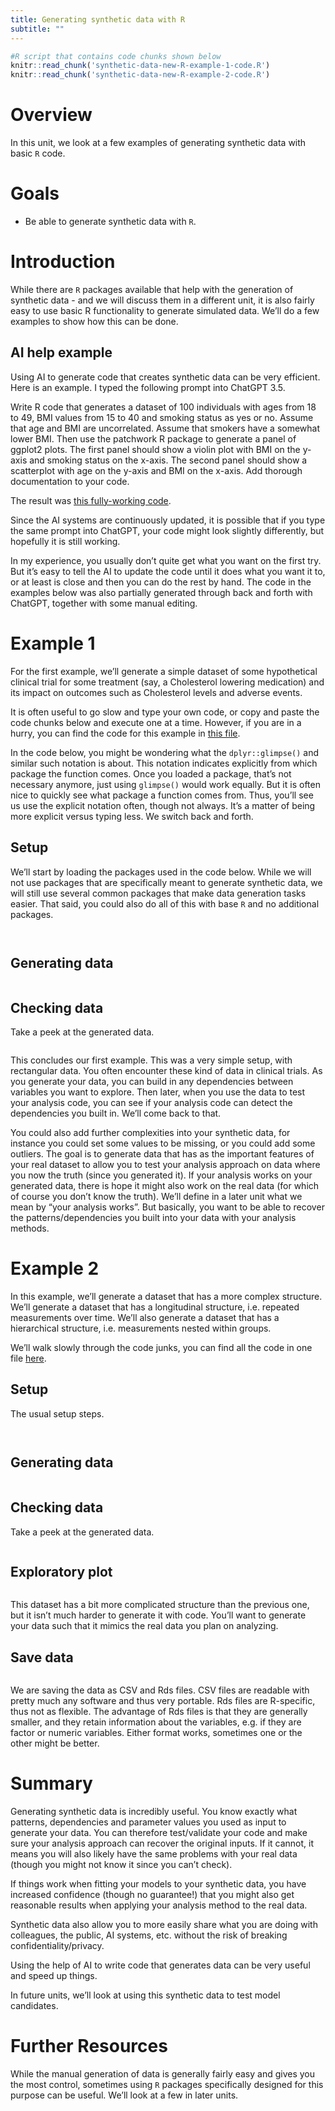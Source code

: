 ```yaml
---
title: Generating synthetic data with R
subtitle: ""
---
```




```r
#R script that contains code chunks shown below
knitr::read_chunk('synthetic-data-new-R-example-1-code.R')
knitr::read_chunk('synthetic-data-new-R-example-2-code.R')
```


# Overview
In this unit, we look at a few examples of generating synthetic data with basic `R` code.


# Goals

* Be able to generate synthetic data with `R`.


# Introduction

While there are `R` packages available that help with the generation of synthetic data - and we will discuss them in a different unit, it is also fairly easy to use basic R functionality to generate simulated data. We'll do a few examples to show how this can be done.

## AI help example

Using AI to generate code that creates synthetic data can be very efficient. Here is an example. I typed the following prompt into ChatGPT 3.5.

:::prompt
Write R code that generates a dataset of 100 individuals with ages from 18 to 49, BMI values from 15 to 40 and smoking status as yes or no. Assume that age and BMI are uncorrelated. Assume that smokers have a somewhat lower BMI. Then use the patchwork R package to generate a panel of ggplot2 plots. The first panel should show a violin plot with BMI on the y-axis and smoking status on the x-axis. The second panel should show a scatterplot with age on the y-axis and BMI on the x-axis. Add thorough documentation to your code.
:::

The result was [this fully-working code](./ChatGPT-example.R).

Since the AI systems are continuously updated, it is possible that if you type the same prompt into ChatGPT, your code might look slightly differently, but hopefully it is still working.

In my experience, you usually don't quite get what you want on the first try. But it's easy to tell the AI to update the code until it does what you want it to, or at least is close and then you can do the rest by hand. The code in the examples below was also partially generated through back and forth with ChatGPT, together with some manual editing.


# Example 1

For the first example, we'll generate a simple dataset of some hypothetical clinical trial for some treatment (say, a Cholesterol lowering medication) and its impact on outcomes such as Cholesterol levels and adverse events.

:::note
It is often useful to go slow and type your own code, or copy and paste the code chunks below and execute one at a time. However, if you are in a hurry, you can find the code for this example in [this file](synthetic-data-new-R-example-1-code.R).
:::

:::note
In the code below, you might be wondering what the `dplyr::glimpse()` and similar such notation is about. This notation indicates explicitly from which package the function comes. Once you loaded a package, that's not necessary anymore, just using `glimpse()` would work equally. But it is often nice to quickly see what package a function comes from. Thus, you'll see us use the explicit notation often, though not always. It's a matter of being more explicit versus typing less. We switch back and forth.
:::




## Setup

We'll start by loading the packages used in the code below. While we will not use packages that are specifically meant to generate synthetic data, we will still use several common packages that make data generation tasks easier. That said, you could also do all of this with base `R` and no additional packages.


```r
```

```r
```


## Generating data 

```r
```


## Checking data 

Take a peek at the generated data.


```r
```


This concludes our first example. This was a very simple setup, with rectangular data. You often encounter these kind of data in clinical trials. As you generate your data, you can build in any dependencies between variables you want to explore. Then later, when you use the data to test your analysis code, you can see if your analysis code can detect the dependencies you built in. We'll come back to that. 

You could also add further complexities into your synthetic data, for instance you could set some values to be missing, or you could add some outliers. The goal is to generate data that has as the important features of your real dataset to allow you to test your analysis approach on data where you now the truth (since you generated it). If your analysis works on your generated data, there is hope it might also work on the real data (for which of course you don't know the truth). We'll define in a later unit what we mean by "your analysis works". But basically, you want to be able to recover the patterns/dependencies you built into your data with your analysis methods.


# Example 2

In this example, we'll generate a dataset that has a more complex structure. We'll generate a dataset that has a longitudinal structure, i.e. repeated measurements over time. We'll also generate a dataset that has a hierarchical structure, i.e. measurements nested within groups.    

We'll walk slowly through the code junks, you can find all the code in one file [here](synthetic-data-new-R-example-2-code.R).



## Setup

The usual setup steps.

```r
```

```r
```


## Generating data 

```r
```


## Checking data 

Take a peek at the generated data.


```r
```


## Exploratory plot

```r
```

This dataset has a bit more complicated structure than the previous one, but it isn't much harder to generate it with code. You'll want to generate your data such that it mimics the real data you plan on analyzing.

## Save data

```r
```

We are saving the data as CSV and Rds files. CSV files are readable with pretty much any software and thus very portable. Rds files are R-specific, thus not as flexible. The advantage of Rds files is that they are generally smaller, and they retain information about the variables, e.g. if they are factor or numeric variables. Either format works, sometimes one or the other might be better.



# Summary

Generating synthetic data is incredibly useful. You know exactly what patterns, dependencies and parameter values you used as input to generate your data. You can therefore test/validate your code and make sure your analysis approach can recover the original inputs. If it cannot, it means you will also likely have the same problems with your real data (though you might not know it since you can't check).

If things work when fitting your models to your synthetic data, you have increased confidence (though no guarantee!) that you might also get reasonable results when applying your analysis method to the real data.

Synthetic data also allow you to more easily share what you are doing with colleagues, the public, AI systems, etc. without the risk of breaking confidentiality/privacy.

Using the help of AI to write code that generates data can be very useful and speed up things.

In future units, we'll look at using this synthetic data to test model candidates.


# Further Resources

While the manual generation of data is generally fairly easy and gives you the most control, sometimes using `R` packages specifically designed for this purpose can be useful. We'll look at a few in later units. 


